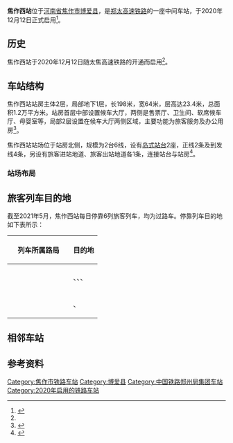 {{Infobox China railway station 
|车站名称 = 焦作西站
|车站拼音 = 
|英文名称 = Jiaozuoxi Railway Station 
|图片 = 
|车站功能 = 客运站
|图片介绍 = 
|始建时间 = 
|开通运营 = 2020年12月12日
|former = 博爱站
|车站位置 = {{PRC}}[[河南省|河南省]][[焦作市|焦作市]][[博爱县|博爱县]][[月山镇_(博爱县)|月山镇]]
|车站代码=
|电报码=JIF
|拼音码=JZX
|坐标 = {{coord|35.208571|N|113.056002|E|display=inline,title}}
|归属 = [[中国铁路郑州局集团|中国铁路郑州局集团]]
|线路 = [[郑太高速铁路|郑太高速铁路]]
|车站等级 = 
|使用状态 = 运营中
|股道数目 = 6
|正线 = 2
|到发线 = 4
|月台数目 = 2
|侧式站台 = 
|岛式站台 = 2
|站台面 = 4
}}
'''焦作西站'''位于[[河南省|河南省]][[焦作市|焦作市]][[博爱县|博爱县]]，是[[郑太高速铁路|郑太高速铁路]]的一座中间车站，于2020年12月12日正式启用<ref name=open>{{cite news|url=https://news.dahe.cn/2020/12-11/772299.html|title=官宣！太焦高铁12月12日开通运营，郑州机场至郑州南站城际铁路即将开通|publisher=河南日报客户端|date=2020-12-11|accessdate=2020-12-11|archive-date=2021-02-24|archive-url=https://web.archive.org/web/20210224174405/https://news.dahe.cn/2020/12-11/772299.html|dead-url=no}}</ref>。

== 历史 ==
焦作西站于2020年12月12日随太焦高速铁路的开通而启用<ref name=open />。

== 车站结构 ==
焦作西站站房主体2层，局部地下1层，长198米，宽64米，层高达23.4米，总面积1.2万平方米。站房首层中部设置候车大厅，两侧是售票厅、卫生间、软席候车厅、母婴室等，局部2层设置在候车大厅两侧区域，主要功能为旅客服务及办公用房<ref>{{cite news |author1=李晓军 翟鹏程 |title=太焦高铁即将通车 焦作西站徐徐揭开面纱 |url=http://www.jzrb.com/news/bendi/202010/749669.shtml |accessdate=2020-12-12 |work=焦作晚报 |date=2020-10-16 |archive-date=2020-10-19 |archive-url=https://web.archive.org/web/20201019233437/http://jzrb.com/news/bendi/202010/749669.shtml |dead-url=no }}</ref>。

焦作西站站场位于站房北侧，规模为2台6线，设有[[岛式站台|岛式站台]]2座，正线2条及到发线4条，另设有旅客进站地道、旅客出站地道各1条，连接站台与站房<ref>{{cite news |author1=李晓军 翟鹏程 |title=焦作西站惊艳亮相 |url=http://epaper.jzrb.com/jzwb/html/2020-11/27/content_617441.htm |accessdate=2020-12-12 |work=焦作晚报 |date=2020-11-27}}</ref>。

=== 站场布局 ===
{{RailStStart|北}}
{{RailStLine|6|4|[[郑太高速铁路|郑太高速铁路]]到发线}}
{{RailStPlatform|岛}}
{{RailStLine|5|3|[[郑太高速铁路|郑太高速铁路]]到发线}}
{{RailStLine|4||[[郑太高速铁路|郑太高速铁路]]正线（往{{站|郑州}}方向）}}
{{RailStLine|3||[[郑太高速铁路|郑太高速铁路]]正线（往{{站|太原南}}方向）}}
{{RailStLine|2|2|[[郑太高速铁路|郑太高速铁路]]到发线}}
{{RailStPlatform|岛}}
{{RailStLine|1|1|[[郑太高速铁路|郑太高速铁路]]到发线}}
{{RailStEnd|南}}

== 旅客列车目的地 ==
截至2021年5月，焦作西站每日停靠6列旅客列车，均为过路车。停靠列车目的地如下表所示：
{| class="wikitable sortable" style="font-size: 90%"
!style="width:8em;"|列车所属路局
!目的地
|-
|<center>{{sort|Taiyuan|[[中国铁路太原局集团有限公司|太原局集团]]}}
|{{站|黄山北}}、{{站|焦作}}、{{站|宁波}}、{{站|太原南}}
|-
|<center>{{sort|Zhengzhou|[[中国铁路郑州局集团有限公司|郑州局集团]]}}
|{{站|长治东}}、{{站|太原南}}
|}

== 相邻车站 ==
{{s-rail-start}}
{{s-rail|title=CR}}
{{s-inop|[[晋城东站|晋城东站]]|{{站|太原南}}方向}}
{{s-line|[[郑太高速铁路|郑太高速铁路]]<br />← 45km 焦作西站 16km →}}
{{s-inop|[[焦作站|焦作站]]|{{站|郑州}}方向}}
{{end box}}

== 参考资料 ==
{{reflist}}

{{太焦高速铁路}}
{{焦洛平城际铁路}}
{{DEFAULTSORT:Jiaozuoxi Railway Station}}
[[Category:焦作市铁路车站|Category:焦作市铁路车站]]
[[Category:博爱县|Category:博爱县]]
[[Category:中国铁路郑州局集团车站|Category:中国铁路郑州局集团车站]]
[[Category:2020年启用的铁路车站|Category:2020年启用的铁路车站]]